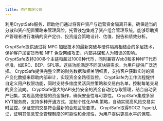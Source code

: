 ```yaml
---
title: 资产管理公司
---
```


利用CryptSafe服务，帮助他们通过将客户资产与运营资金隔离开来，确保适当的分散和资产配置策略来管理风险。托管钱包集成了资产组合管理系统，能够帮助资产管理者进行准确的资产定价、投资组合策略设计、估值、报告和绩效分析。


<Accordion title="行业领先的加密技术">
CryptSafe提供通过将 MPC 加密技术的最新突破与硬件隔离相结合的多层技术，保护客户加密货币和 NFT 免受网络攻击、内部共谋和人为错误的影响。
</Accordion>
<Accordion title="多链支持与NFT标准">
CryptSafe支持200多个主链和超过1000种代币，同时兼容Web3和多种NFT代币标准，如ERC、BEP、SPL等。这些功能满足不同区块链需求，为用户提供广泛选择。
</Accordion>
<Accordion title="高效财务对账">
CryptSafe提供完整全面的财务数据和相关明细表，支持客户获取实时的资产变化数据来帮助内部审计，实现资金全路径监控。
</Accordion>
<Accordion title="交易策略与白名单">
CryptSafe为工作流程提供自定义用户权限功能，同时支持多维度灵活风控策略和交易白名单，控制每笔交易的资金流向。
</Accordion>
<Accordion title="高效资产管理API">
CryptSafe强大的API支持安全的资金自动化存取管理，结合自动资产归集，实现高效便捷的资金操作，确保安全性与可靠性。
</Accordion>
<Accordion title="一体化合规系统">
CryptSafe集成多家KYT服务商，支持多种开通方式，定制个性化AML策略，自动实现高风险交易实时监控，保证您的交易符合最新的合规监管要求。
</Accordion>
<Accordion title="国际安全认证保障">
CryptSafe取得SOC2 TypeI认证，证明其信息安全管理制度的可靠性和合规性，为用户提供更高水平的保障。
</Accordion>